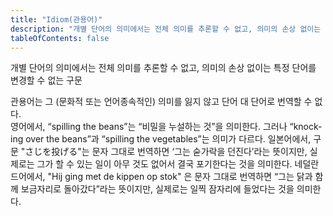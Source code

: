 ```yaml
---
title: "Idiom(관용어)"
description: "개별 단어의 의미에서는 전체 의미를 추론할 수 없고, 의미의 손상 없이는 특정 단어를 변경할 수 없는 구문"
tableOfContents: false
---
```



개별 단어의 의미에서는 전체 의미를 추론할 수 없고, 의미의 손상 없이는 특정 단어를 변경할 수 없는 구문

<Aside title="참고">
관용어는 그 (문화적 또는 언어종속적인) 의미를 잃지 않고 단어 대 단어로 번역할 수 없다.
</Aside>

<Card title="예제 1" icon="open-book">
영어에서, “<span lang="en">spilling the beans</span>”는 “비밀을 누설하는 것”을 의미한다. 그러나 “<span lang="en">knocking over the beans</span>”과 “<span lang="en">spilling the vegetables</span>”는 의미가 다르다.
</Card>
<Card title="예제 2" icon="open-book">
일본어에서, 구문 "<span lang="ja">さじを投げる</span>"는 문자 그대로 번역하면 ‘그는 숟가락을 던진다’라는 뜻이지만, 실제로는 그가 할 수 있는 일이 아무 것도 없어서 결국 포기한다는 것을 의미한다.
</Card>
<Card title="예제 3" icon="open-book">
네덜란드어에서, "<span lang="nl">Hij ging met de kippen op stok</span>" 은 문자 그대로 번역하면 “그는 닭과 함께 보금자리로 돌아갔다”라는 뜻이지만, 실제로는 일찍 잠자리에 들었다는 것을 의미한다.
</Card>
